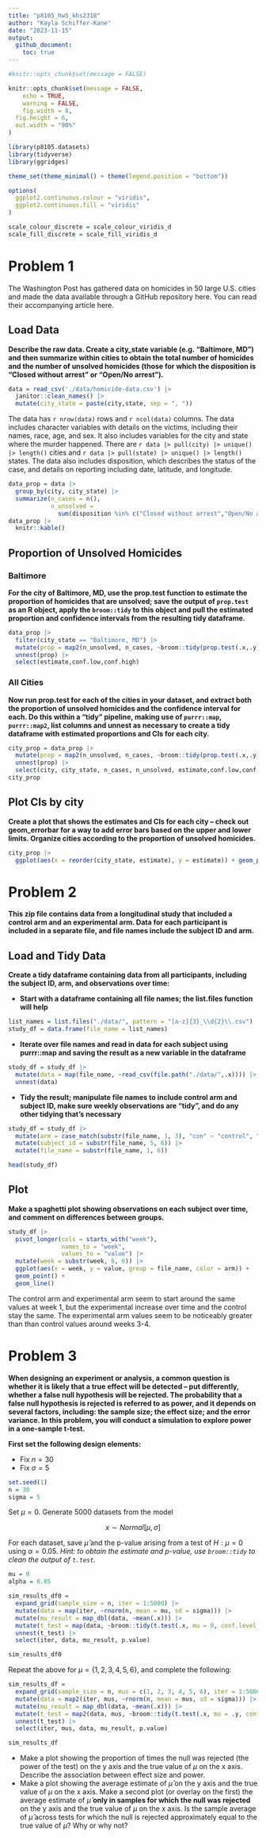 ```yaml
---
title: "p8105_hw5_khs2318"
author: "Kayla Schiffer-Kane"
date: "2023-11-15"
output: 
  github_document:
    toc: true
---
```


```r
#knitr::opts_chunk$set(message = FALSE)

knitr::opts_chunk$set(message = FALSE,
	echo = TRUE,
	warning = FALSE,
	fig.width = 8, 
  fig.height = 6,
  out.width = "90%"
)

library(p8105.datasets)
library(tidyverse)
library(ggridges)

theme_set(theme_minimal() + theme(legend.position = "bottom"))

options(
  ggplot2.continuous.colour = "viridis",
  ggplot2.continuous.fill = "viridis"
)

scale_colour_discrete = scale_colour_viridis_d
scale_fill_discrete = scale_fill_viridis_d
```

# Problem 1 

The Washington Post has gathered data on homicides in 50 large U.S. cities and made the data available through a GitHub repository here. You can read their accompanying article here.

## Load Data

**Describe the raw data. Create a city_state variable (e.g. “Baltimore, MD”) and then summarize within cities to obtain the total number of homicides and the number of unsolved homicides (those for which the disposition is “Closed without arrest” or “Open/No arrest”).**

```r
data = read_csv('./data/homicide-data.csv') |>
  janitor::clean_names() |>
  mutate(city_state = paste(city,state, sep = ", "))

```


The data has `r nrow(data)` rows and `r ncol(data)` columns. The data includes character variables with details on the victims, including their names, race, age, and sex. It also includes variables for the city and state where the murder happened. There are `r data |> pull(city) |> unique() |> length()` cities and `r data |> pull(state) |> unique() |> length()` states. The data also includes disposition, which describes the status of the case, and details on reporting including date, latitude, and longitude. 


```r
data_prop = data |> 
  group_by(city, city_state) |>
  summarize(n_cases = n(), 
            n_unsolved = 
              sum(disposition %in% c("Closed without arrest","Open/No arrest")))
data_prop |>
  knitr::kable()
```


## Proportion of Unsolved Homicides

### Baltimore
**For the city of Baltimore, MD, use the prop.test function to estimate the proportion of homicides that are unsolved; save the output of `prop.test` as an R object, apply the `broom::tidy` to this object and pull the estimated proportion and confidence intervals from the resulting tidy dataframe.**

```r
data_prop |>
  filter(city_state == "Baltimore, MD") |>
  mutate(prop = map2(n_unsolved, n_cases, ~broom::tidy(prop.test(.x,.y)))) |>
  unnest(prop) |>
  select(estimate,conf.low,conf.high)
```


### All Cities

**Now run prop.test for each of the cities in your dataset, and extract both the proportion of unsolved homicides and the confidence interval for each. Do this within a “tidy” pipeline, making use of `purrr::map`, `purrr::map2`, list columns and unnest as necessary to create a tidy dataframe with estimated proportions and CIs for each city.**

```r
city_prop = data_prop |>
  mutate(prop = map2(n_unsolved, n_cases, ~broom::tidy(prop.test(.x,.y)))) |>
  unnest(prop) |>
  select(city, city_state, n_cases, n_unsolved, estimate,conf.low,conf.high)
city_prop
```


## Plot CIs by city

**Create a plot that shows the estimates and CIs for each city – check out geom_errorbar for a way to add error bars based on the upper and lower limits. Organize cities according to the proportion of unsolved homicides.**

```r
city_prop |>
  ggplot(aes(x = reorder(city_state, estimate), y = estimate)) + geom_point() + geom_errorbar(aes(ymin = conf.low, ymax = conf.high)) + theme(axis.text.x = element_text(angle = 60, hjust = 1))

```



# Problem 2

**This zip file contains data from a longitudinal study that included a control arm and an experimental arm. Data for each participant is included in a separate file, and file names include the subject ID and arm.**

## Load and Tidy Data

**Create a tidy dataframe containing data from all participants, including the subject ID, arm, and observations over time:**

* **Start with a dataframe containing all file names; the list.files function will help**
```r
list_names = list.files("./data/", pattern = "[a-z]{3}_\\d{2}\\.csv")
study_df = data.frame(file_name = list_names)
```


* **Iterate over file names and read in data for each subject using purrr::map and saving the result as a new variable in the dataframe**
```r
study_df = study_df |>
  mutate(data = map(file_name, ~read_csv(file.path("./data/",.x)))) |>
  unnest(data)
```


* **Tidy the result; manipulate file names to include control arm and subject ID, make sure weekly observations are “tidy”, and do any other tidying that’s necessary**
```r
study_df = study_df |>
  mutate(arm = case_match(substr(file_name, 1, 3), "con" ~ "control", "exp" ~ "experimental")) |>
  mutate(subject_id = substr(file_name, 5, 6)) |>
  mutate(file_name = substr(file_name, 1, 6))

head(study_df)
```

## Plot
**Make a spaghetti plot showing observations on each subject over time, and comment on differences between groups.**
```r
study_df |>
  pivot_longer(cols = starts_with("week"),
               names_to = "week",
               values_to = "value") |>
  mutate(week = substr(week, 6, 6)) |>
  ggplot(aes(x = week, y = value, group = file_name, color = arm)) + 
  geom_point() + 
  geom_line()

```

The control arm and experimental arm seem to start around the same values at week 1, but the experimental increase over time and the control stay the same. The experimental arm values seem to be noticeably greater than than control values around weeks 3-4. 

# Problem 3
**When designing an experiment or analysis, a common question is whether it is likely that a true effect will be detected – put differently, whether a false null hypothesis will be rejected. The probability that a false null hypothesis is rejected is referred to as power, and it depends on several factors, including: the sample size; the effect size; and the error variance. In this problem, you will conduct a simulation to explore power in a one-sample t-test.**

**First set the following design elements:**

* Fix $n=30$
* Fix $\sigma = 5$
```r
set.seed(1)
n = 30
sigma = 5
```


Set $\mu=0$. Generate 5000 datasets from the model 

$$ x \sim Normal[\mu, \sigma] $$

For each dataset, save $\hat{\mu}$ and the p-value arising from a test of $H : \mu = 0$ using $\alpha = 0.05$. _Hint: to obtain the estimate and p-value, use `broom::tidy` to clean the output of `t.test`._ 


```r
mu = 0 
alpha = 0.05

sim_results_df0 = 
  expand_grid(sample_size = n, iter = 1:5000) |> 
  mutate(data = map(iter, ~rnorm(n, mean = mu, sd = sigma))) |>
  mutate(mu_result = map_dbl(data, ~mean(.x))) |>
  mutate(t_test = map(data, ~broom::tidy(t.test(.x, mu = 0, conf.level = 1 - alpha)))) |>
  unnest(t_test) |> 
  select(iter, data, mu_result, p.value)

sim_results_df0
```

Repeat the above for $\mu = \{1, 2, 3, 4, 5, 6\}$, and complete the following:

```r
sim_results_df =  
  expand_grid(sample_size = n, mus = c(1, 2, 3, 4, 5, 6), iter = 1:5000) |>
  mutate(data = map2(iter, mus, ~rnorm(n, mean = mus, sd = sigma))) |>
  mutate(mu_result = map_dbl(data, ~mean(.x))) |>
  mutate(t_test = map2(data, mus, ~broom::tidy(t.test(.x, mu = .y, conf.level = 1 - alpha)))) |>
  unnest(t_test) |>
  select(iter, mus, data, mu_result, p.value)

sim_results_df
```


* Make a plot showing the proportion of times the null was rejected (the power of the test) on the y axis and the true value of $\mu$ on the x axis. Describe the association between effect size and power.
* Make a plot showing the average estimate of $\hat{\mu}$ on the y axis and the true value of $\mu$ on the x axis. Make a second plot (or overlay on the first) the average estimate of $\hat{\mu}$ **only in samples for which the null was rejected** on the y axis and the true value of $\mu$ on the x axis. Is the sample average of $\hat{\mu}$ across tests for which the null is rejected approximately equal to the true value of $\mu$? Why or why not?

